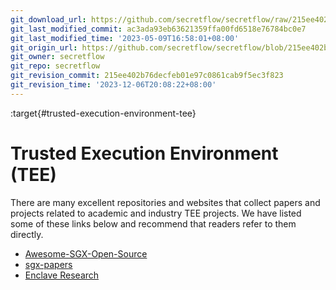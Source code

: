 ```yaml
---
git_download_url: https://github.com/secretflow/secretflow/raw/215ee402b76decfeb01e97c0861cab9f5ec3f823/docs/awesome-pets/papers/tools/tee.md
git_last_modified_commit: ac3ada93eb63621359ffa00fd6518e76784bc0e7
git_last_modified_time: '2023-05-09T16:58:01+08:00'
git_origin_url: https://github.com/secretflow/secretflow/blob/215ee402b76decfeb01e97c0861cab9f5ec3f823/docs/awesome-pets/papers/tools/tee.md
git_owner: secretflow
git_repo: secretflow
git_revision_commit: 215ee402b76decfeb01e97c0861cab9f5ec3f823
git_revision_time: '2023-12-06T20:08:22+08:00'
---
```


:target{#trusted-execution-environment-tee}

# Trusted Execution Environment (TEE)

There are many excellent repositories and websites that collect papers and projects related to academic and industry TEE projects. We have listed some of these links below and recommend that readers refer to them directly.

- [Awesome-SGX-Open-Source](https://github.com/Maxul/Awesome-SGX-Open-Source)
- [sgx-papers](https://github.com/vschiavoni/sgx-papers)
- [Enclave Research](https://richardhabeeb.github.io/EnclaveResearch/)
